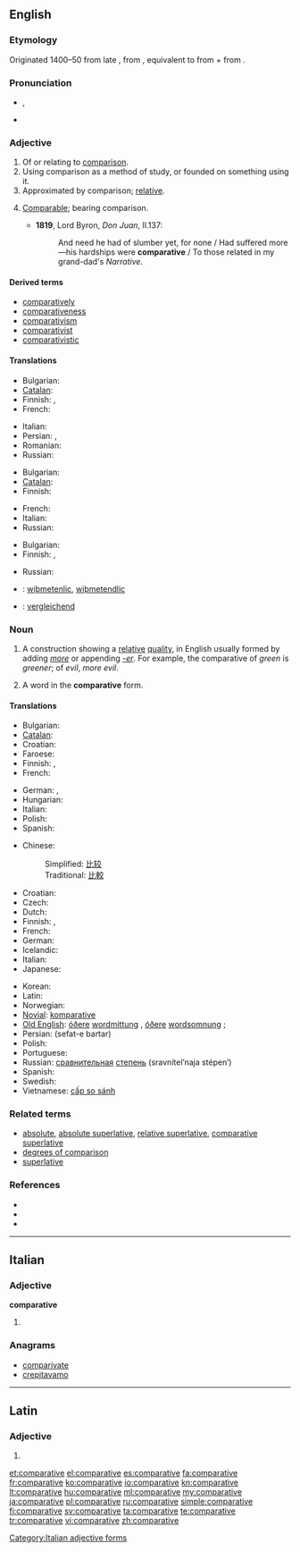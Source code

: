 ==English==

===Etymology===
Originated 1400–50 from late {{etyl|enm}} {{term|comparative|lang=enm}}, from {{etyl|la}} {{term|comparativus|lang=la}}, equivalent to {{term|comparatus|lang=la}} from {{term|comparare||to compare|lang=la}} + {{term|-ive}} from {{etyl|la}} {{term|-ivus|lang=la}}.

===Pronunciation===
* {{a|UK|US}} {{IPA|/kəmˈpæɹ.ə.tɪf/}}, {{SAMPA|/k@m"p{r.@.tIf/}}
* {{audio|En-us-comparative.ogg|Audio (US)}}

===Adjective===
{{en-adj}}

# Of or relating to [[comparison]].
# Using comparison as a method of study, or founded on something using it.
# Approximated by comparison; [[relative]].
# {{obsolete}} [[comparable|Comparable]]; bearing comparison.
#* '''1819''', Lord Byron, ''Don Juan'', II.137:
#*: And need he had of slumber yet, for none / Had suffered more—his hardships were '''comparative''' / To those related in my grand-dad's ''Narrative''.

====Derived terms====
* [[comparatively]]
* [[comparativeness]]
* [[comparativism]]
* [[comparativist]]
* [[comparativistic]]

====Translations====
{{trans-top|of or relating to comparison}}
* Bulgarian: {{t|bg|сравнителен}}
* [[Catalan]]: {{t|ca|comparatiu}}
* Finnish: {{t|fi|verrannollinen}}, {{t|fi|vertaileva}}
* French: {{t+|fr|comparatif|m}}
{{trans-mid}}
* Italian: {{t-|it|comparativo|m}}
* Persian: {{t|fa|تفضیلی|xs=Persian}},  {{t|fa|تطبیقی|xs=Persian}}
* Romanian: {{t|ro|comparativ}}
* Russian: {{t+|ru|сравнительный|tr=sravnít'el'nyj}}
{{trans-bottom}}

{{trans-top|using comparison as a method of study}}
* Bulgarian: {{t|bg|сравнителен}}
* [[Catalan]]: {{t|ca|comparatiu}}
* Finnish: {{t|fi|vertaileva}}
{{trans-mid}}
* French: {{t+|fr|comparatif|m}}
* Italian: {{t-|it|comparativo|m}}
* Russian: {{t+|ru|сравнительный|tr=sravnít'el'nyj}}
{{trans-bottom}}

{{trans-top|relative}}
* Bulgarian: {{t|bg|относителен}}
* Finnish: {{t+|fi|suhteellinen}}, {{t|fi|verrannollinen}}
{{trans-mid}}
* Russian: {{t+|ru|относительный|tr=otnosít'el'nyj}}
{{trans-bottom}}

{{checktrans-top}}
* {{ttbc|ang}}: [[wiþmetenlic]], [[wiþmetendlic]]
* {{ttbc|de}}: [[vergleichend]]
{{trans-bottom}}

===Noun===
{{wikipedia}}
{{en-noun}}

# {{grammar}} A construction showing a [[relative]] [[quality]], in English usually formed by adding ''[[more]]'' or appending ''[[-er]]''. For example, the comparative of ''green'' is ''greener''; of ''evil'', ''more evil''.
# {{grammar}} A word in the '''comparative''' form.

====Translations====
{{trans-top|grammatical construction}}
* Bulgarian: {{t|bg|сравнителна степен}}
* [[Catalan]]: {{t|ca|comparatiu|m}}
* Croatian: {{t+|hr|komparativ|m|alt=kȍmparatīv}}
* Faroese: {{t|fo|miðstig|n}}
* Finnish: {{t+|fi|komparatiivi}}, {{t-|fi|vertailumuoto}}
* French: {{t+|fr|comparatif|m}}
{{trans-mid}}
* German: {{t|de|Vergleichsform|f}}, {{t+|de|Komparativ|m}}
* Hungarian: {{t+|hu|középfok}}
* Italian: {{t-|it|comparativo|m}}
* Polish: {{t+|pl|stopień wyższy|m}}
* Spanish: {{t-|es|comparativo|m}}
{{trans-bottom}}

{{trans-top|word in comparative form}}
* Chinese:
*: Simplified: [[比较]]
*: Traditional: [[比較]]
* Croatian: {{t+|hr|komparativ|m|alt=kȍmparatīv}}
* Czech: {{t+|cs|komparativ|m}}
* Dutch: {{t+|nl|vergrotende trap|m}}
* Finnish: {{t+|fi|komparatiivi}}, {{t-|fi|vertailumuoto}}
* French: {{t+|fr|comparatif|m}}
* German: {{t+|de|Komparativ|m}}
* Icelandic: {{t+|is|miðstig|n}}
* Italian: {{t-|it|comparativo}}
* Japanese: {{t+|ja|比較級}}
{{trans-mid}}
* Korean: {{t|ko|비교급|tr=bu-gyo-geup,比較級|sc=Kore}}
* Latin: {{t|la|comparativus|m}}
* Norwegian: {{t+|no|komparativ}}
* [[Novial]]: [[komparative]]
* [[Old English]]: [[óðer]]e [[wordmittung]] {{f}}, [[óðer]]e [[wordsomnung]] {{f}};
* Persian: {{fa-Arab|[[صفت برتر]]}} (sefat-e bartar)
* Polish: {{t+|pl|stopień wyższy|m}}
* Portuguese: {{t+|pt|comparativo|m}}
* Russian: [[сравнительный|сравнительная]] [[степень]] (sravnítel’naja stépen’) {{f}}
* Spanish: {{t-|es|comparativo|m}}
* Swedish: {{t+|sv|komparativ|n}}
* Vietnamese: [[cấp so sánh]]
{{trans-bottom}}

===Related terms===
* [[absolute]], [[absolute superlative]], [[relative superlative]], [[comparative superlative]]
* [[degrees of comparison]]
* [[superlative]]

===References===
* {{R:American Heritage 2000|comparative}}
* {{R:Dictionary.com|comparative}}
* {{R:WordNet 2003|comparative}}

----

==Italian==

===Adjective===
'''comparative''' {{f}}

# {{feminine plural of|[[comparativo#Italian|comparativo]]}}

===Anagrams===
* [[comparivate#Italian|comparivate]]
* [[crepitavamo#Italian|crepitavamo]]

[[Category:Italian adjective forms]]

----

==Latin==

===Adjective===
{{la-adj-form|comparātīve}}

# {{inflection of|comparativus|comparātīvus|voc|m|s|lang=la}}


[[et:comparative]]
[[el:comparative]]
[[es:comparative]]
[[fa:comparative]]
[[fr:comparative]]
[[ko:comparative]]
[[io:comparative]]
[[kn:comparative]]
[[lt:comparative]]
[[hu:comparative]]
[[ml:comparative]]
[[my:comparative]]
[[ja:comparative]]
[[pl:comparative]]
[[ru:comparative]]
[[simple:comparative]]
[[fi:comparative]]
[[sv:comparative]]
[[ta:comparative]]
[[te:comparative]]
[[tr:comparative]]
[[vi:comparative]]
[[zh:comparative]]